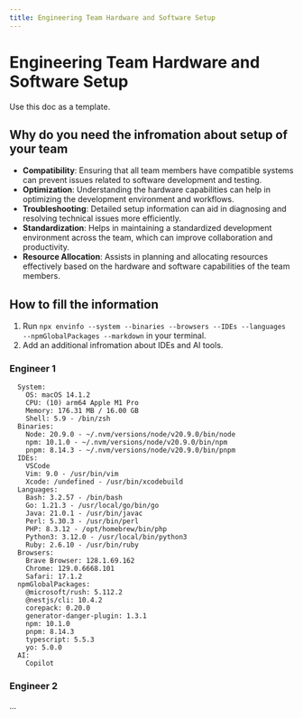 ```yaml
---
title: Engineering Team Hardware and Software Setup
---
```


# Engineering Team Hardware and Software Setup

Use this doc as a template.

## Why do you need the infromation about setup of your team

- **Compatibility**: Ensuring that all team members have compatible systems can prevent issues related to software development and testing.
- **Optimization**: Understanding the hardware capabilities can help in optimizing the development environment and workflows.
- **Troubleshooting**: Detailed setup information can aid in diagnosing and resolving technical issues more efficiently.
- **Standardization**: Helps in maintaining a standardized development environment across the team, which can improve collaboration and productivity.
- **Resource Allocation**: Assists in planning and allocating resources effectively based on the hardware and software capabilities of the team members.

## How to fill the information

1. Run `npx envinfo --system --binaries --browsers --IDEs --languages --npmGlobalPackages --markdown` in your terminal.
2. Add an additional infromation about IDEs and AI tools.

### Engineer 1

```
  System:
    OS: macOS 14.1.2
    CPU: (10) arm64 Apple M1 Pro
    Memory: 176.31 MB / 16.00 GB
    Shell: 5.9 - /bin/zsh
  Binaries:
    Node: 20.9.0 - ~/.nvm/versions/node/v20.9.0/bin/node
    npm: 10.1.0 - ~/.nvm/versions/node/v20.9.0/bin/npm
    pnpm: 8.14.3 - ~/.nvm/versions/node/v20.9.0/bin/pnpm
  IDEs:
    VSCode
    Vim: 9.0 - /usr/bin/vim
    Xcode: /undefined - /usr/bin/xcodebuild
  Languages:
    Bash: 3.2.57 - /bin/bash
    Go: 1.21.3 - /usr/local/go/bin/go
    Java: 21.0.1 - /usr/bin/javac
    Perl: 5.30.3 - /usr/bin/perl
    PHP: 8.3.12 - /opt/homebrew/bin/php
    Python3: 3.12.0 - /usr/local/bin/python3
    Ruby: 2.6.10 - /usr/bin/ruby
  Browsers:
    Brave Browser: 128.1.69.162
    Chrome: 129.0.6668.101
    Safari: 17.1.2
  npmGlobalPackages:
    @microsoft/rush: 5.112.2
    @nestjs/cli: 10.4.2
    corepack: 0.20.0
    generator-danger-plugin: 1.3.1
    npm: 10.1.0
    pnpm: 8.14.3
    typescript: 5.5.3
    yo: 5.0.0
  AI:
    Copilot
```

### Engineer 2

...